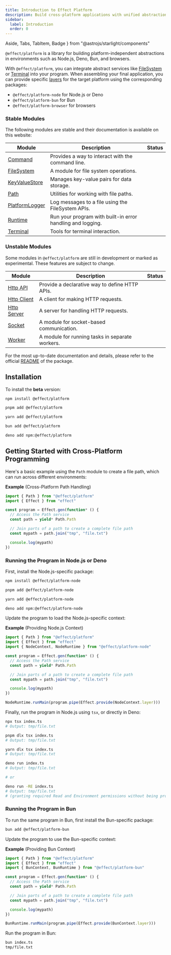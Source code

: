 ```yaml
---
title: Introduction to Effect Platform
description: Build cross-platform applications with unified abstractions for Node.js, Deno, Bun, and browsers using @effect/platform.
sidebar:
  label: Introduction
  order: 0
---
```


  Aside,
  Tabs,
  TabItem,
  Badge
} from "@astrojs/starlight/components"

`@effect/platform` is a library for building platform-independent abstractions in environments such as Node.js, Deno, Bun, and browsers.

With `@effect/platform`, you can integrate abstract services like [FileSystem](/docs/platform/file-system/) or [Terminal](/docs/platform/terminal/) into your program.
When assembling your final application, you can provide specific [layers](/docs/requirements-management/layers/) for the target platform using the corresponding packages:

- `@effect/platform-node` for Node.js or Deno
- `@effect/platform-bun` for Bun
- `@effect/platform-browser` for browsers

### Stable Modules

The following modules are stable and their documentation is available on this website:

| Module                                           | Description                                                | Status                                    |
| ------------------------------------------------ | ---------------------------------------------------------- | ----------------------------------------- |
| [Command](/docs/platform/command/)               | Provides a way to interact with the command line.          | <Badge text="Stable" variant="success" /> |
| [FileSystem](/docs/platform/file-system/)        | A module for file system operations.                       | <Badge text="Stable" variant="success" /> |
| [KeyValueStore](/docs/platform/key-value-store/) | Manages key-value pairs for data storage.                  | <Badge text="Stable" variant="success" /> |
| [Path](/docs/platform/path/)                     | Utilities for working with file paths.                     | <Badge text="Stable" variant="success" /> |
| [PlatformLogger](/docs/platform/platformlogger/) | Log messages to a file using the FileSystem APIs.          | <Badge text="Stable" variant="success" /> |
| [Runtime](/docs/platform/runtime/)               | Run your program with built-in error handling and logging. | <Badge text="Stable" variant="success" /> |
| [Terminal](/docs/platform/terminal/)             | Tools for terminal interaction.                            | <Badge text="Stable" variant="success" /> |

### Unstable Modules

Some modules in `@effect/platform` are still in development or marked as experimental.
These features are subject to change.

| Module                                                                                               | Description                                     | Status                                      |
| ---------------------------------------------------------------------------------------------------- | ----------------------------------------------- | ------------------------------------------- |
| [Http API](https://github.com/Effect-TS/effect/blob/main/packages/platform/README.md#http-api)       | Provide a declarative way to define HTTP APIs.  | <Badge text="Unstable" variant="caution" /> |
| [Http Client](https://github.com/Effect-TS/effect/blob/main/packages/platform/README.md#http-client) | A client for making HTTP requests.              | <Badge text="Unstable" variant="caution" /> |
| [Http Server](https://github.com/Effect-TS/effect/blob/main/packages/platform/README.md#http-server) | A server for handling HTTP requests.            | <Badge text="Unstable" variant="caution" /> |
| [Socket](https://effect-ts.github.io/effect/platform/Socket.ts.html)                                 | A module for socket-based communication.        | <Badge text="Unstable" variant="caution" /> |
| [Worker](https://effect-ts.github.io/effect/platform/Worker.ts.html)                                 | A module for running tasks in separate workers. | <Badge text="Unstable" variant="caution" /> |

For the most up-to-date documentation and details, please refer to the official [README](https://github.com/Effect-TS/effect/blob/main/packages/platform/README.md) of the package.

## Installation

To install the **beta** version:

<Tabs syncKey="package-manager">

<TabItem label="npm" icon="seti:npm">

```sh showLineNumbers=false
npm install @effect/platform
```

</TabItem>

<TabItem label="pnpm" icon="pnpm">

```sh showLineNumbers=false
pnpm add @effect/platform
```

</TabItem>

<TabItem label="Yarn" icon="yarn">

```sh showLineNumbers=false
yarn add @effect/platform
```

</TabItem>

<TabItem label="Bun" icon="bun">

```sh showLineNumbers=false
bun add @effect/platform
```

</TabItem>

<TabItem label="Deno" icon="deno">

```sh showLineNumbers=false
deno add npm:@effect/platform
```

</TabItem>

</Tabs>

## Getting Started with Cross-Platform Programming

Here's a basic example using the `Path` module to create a file path, which can run across different environments:

**Example** (Cross-Platform Path Handling)

```ts twoslash title="index.ts"
import { Path } from "@effect/platform"
import { Effect } from "effect"

const program = Effect.gen(function* () {
  // Access the Path service
  const path = yield* Path.Path

  // Join parts of a path to create a complete file path
  const mypath = path.join("tmp", "file.txt")

  console.log(mypath)
})
```

### Running the Program in Node.js or Deno

First, install the Node.js-specific package:

<Tabs syncKey="package-manager">

<TabItem label="npm" icon="seti:npm">

```sh showLineNumbers=false
npm install @effect/platform-node
```

</TabItem>

<TabItem label="pnpm" icon="pnpm">

```sh showLineNumbers=false
pnpm add @effect/platform-node
```

</TabItem>

<TabItem label="Yarn" icon="yarn">

```sh showLineNumbers=false
yarn add @effect/platform-node
```

</TabItem>

<TabItem label="Deno" icon="deno">

```sh showLineNumbers=false
deno add npm:@effect/platform-node
```

</TabItem>

</Tabs>

Update the program to load the Node.js-specific context:

**Example** (Providing Node.js Context)

```ts twoslash title="index.ts" ins={3,15}
import { Path } from "@effect/platform"
import { Effect } from "effect"
import { NodeContext, NodeRuntime } from "@effect/platform-node"

const program = Effect.gen(function* () {
  // Access the Path service
  const path = yield* Path.Path

  // Join parts of a path to create a complete file path
  const mypath = path.join("tmp", "file.txt")

  console.log(mypath)
})

NodeRuntime.runMain(program.pipe(Effect.provide(NodeContext.layer)))
```

Finally, run the program in Node.js using `tsx`, or directly in Deno:

<Tabs syncKey="package-manager">

<TabItem label="npm" icon="seti:npm">

```sh showLineNumbers=false
npx tsx index.ts
# Output: tmp/file.txt
```

</TabItem>

<TabItem label="pnpm" icon="pnpm">

```sh showLineNumbers=false
pnpm dlx tsx index.ts
# Output: tmp/file.txt
```

</TabItem>

<TabItem label="Yarn" icon="seti:yarn">

```sh showLineNumbers=false
yarn dlx tsx index.ts
# Output: tmp/file.txt
```

</TabItem>

<TabItem label="Deno" icon="deno">

```sh showLineNumbers=false
deno run index.ts
# Output: tmp/file.txt

# or

deno run -RE index.ts
# Output: tmp/file.txt
# (granting required Read and Environment permissions without being prompted)
```

</TabItem>

</Tabs>

### Running the Program in Bun

To run the same program in Bun, first install the Bun-specific package:

```sh showLineNumbers=false
bun add @effect/platform-bun
```

Update the program to use the Bun-specific context:

**Example** (Providing Bun Context)

```ts twoslash title="index.ts" ins={3,15}
import { Path } from "@effect/platform"
import { Effect } from "effect"
import { BunContext, BunRuntime } from "@effect/platform-bun"

const program = Effect.gen(function* () {
  // Access the Path service
  const path = yield* Path.Path

  // Join parts of a path to create a complete file path
  const mypath = path.join("tmp", "file.txt")

  console.log(mypath)
})

BunRuntime.runMain(program.pipe(Effect.provide(BunContext.layer)))
```

Run the program in Bun:

```sh showLineNumbers=false
bun index.ts
tmp/file.txt
```
